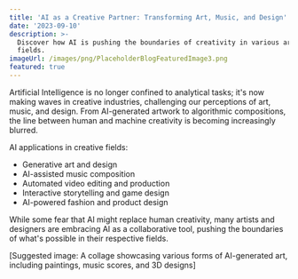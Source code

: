 ```yaml
---
title: 'AI as a Creative Partner: Transforming Art, Music, and Design'
date: '2023-09-10'
description: >-
  Discover how AI is pushing the boundaries of creativity in various artistic
  fields.
imageUrl: /images/png/PlaceholderBlogFeaturedImage3.png
featured: true
---
```


Artificial Intelligence is no longer confined to analytical tasks; it's now making waves in creative industries, challenging our perceptions of art, music, and design. From AI-generated artwork to algorithmic compositions, the line between human and machine creativity is becoming increasingly blurred.

AI applications in creative fields:

- Generative art and design
- AI-assisted music composition
- Automated video editing and production
- Interactive storytelling and game design
- AI-powered fashion and product design

While some fear that AI might replace human creativity, many artists and designers are embracing AI as a collaborative tool, pushing the boundaries of what's possible in their respective fields.

[Suggested image: A collage showcasing various forms of AI-generated art, including paintings, music scores, and 3D designs]
